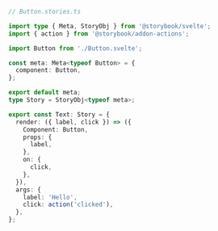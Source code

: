 ```ts
// Button.stories.ts

import type { Meta, StoryObj } from '@storybook/svelte';
import { action } from '@storybook/addon-actions';

import Button from './Button.svelte';

const meta: Meta<typeof Button> = {
  component: Button,
};

export default meta;
type Story = StoryObj<typeof meta>;

export const Text: Story = {
  render: ({ label, click }) => ({
    Component: Button,
    props: {
      label,
    },
    on: {
      click,
    },
  }),
  args: {
    label: 'Hello',
    click: action('clicked'),
  },
};
```
